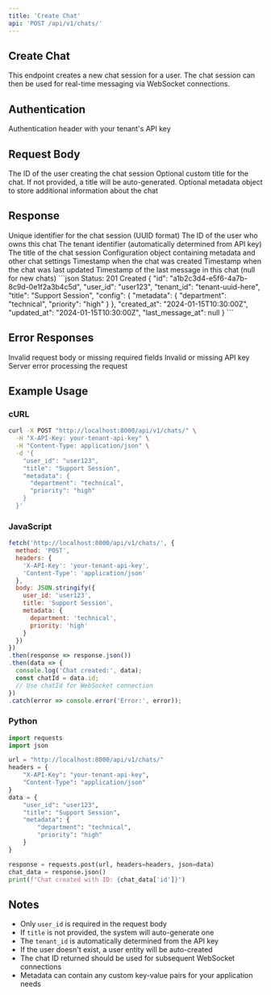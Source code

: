 ```yaml
---
title: 'Create Chat'
api: 'POST /api/v1/chats/'
---
```


## Create Chat

This endpoint creates a new chat session for a user. The chat session can then be used for real-time messaging via WebSocket connections.

## Authentication

<ParamField header="X-API-Key" type="string" required>
  Authentication header with your tenant's API key
</ParamField>

## Request Body

<ParamField body="user_id" type="string" required>
  The ID of the user creating the chat session
</ParamField>

<ParamField body="title" type="string">
  Optional custom title for the chat. If not provided, a title will be auto-generated.
</ParamField>

<ParamField body="metadata" type="object">
  Optional metadata object to store additional information about the chat
</ParamField>

## Response

<ResponseField name="id" type="string">
  Unique identifier for the chat session (UUID format)
</ResponseField>

<ResponseField name="user_id" type="string">
  The ID of the user who owns this chat
</ResponseField>

<ResponseField name="tenant_id" type="string">
  The tenant identifier (automatically determined from API key)
</ResponseField>

<ResponseField name="title" type="string">
  The title of the chat session
</ResponseField>

<ResponseField name="config" type="object">
  Configuration object containing metadata and other chat settings
</ResponseField>

<ResponseField name="created_at" type="string" format="date-time">
  Timestamp when the chat was created
</ResponseField>

<ResponseField name="updated_at" type="string" format="date-time">
  Timestamp when the chat was last updated
</ResponseField>

<ResponseField name="last_message_at" type="string | null" format="date-time">
  Timestamp of the last message in this chat (null for new chats)
</ResponseField>

<ResponseExample>
```json Status: 201 Created
{
  "id": "a1b2c3d4-e5f6-4a7b-8c9d-0e1f2a3b4c5d",
  "user_id": "user123",
  "tenant_id": "tenant-uuid-here",
  "title": "Support Session",
  "config": {
    "metadata": {
      "department": "technical",
      "priority": "high"
    }
  },
  "created_at": "2024-01-15T10:30:00Z",
  "updated_at": "2024-01-15T10:30:00Z",
  "last_message_at": null
}
```
</ResponseExample>

## Error Responses

<Accordion title="400: Bad Request">
  Invalid request body or missing required fields
</Accordion>

<Accordion title="401: Unauthorized">
  Invalid or missing API key
</Accordion>

<Accordion title="500: Internal Server Error">
  Server error processing the request
</Accordion>

## Example Usage

### cURL

```bash
curl -X POST "http://localhost:8000/api/v1/chats/" \
  -H "X-API-Key: your-tenant-api-key" \
  -H "Content-Type: application/json" \
  -d '{
    "user_id": "user123",
    "title": "Support Session",
    "metadata": {
      "department": "technical",
      "priority": "high"
    }
  }'
```

### JavaScript

```javascript
fetch('http://localhost:8000/api/v1/chats/', {
  method: 'POST',
  headers: {
    'X-API-Key': 'your-tenant-api-key',
    'Content-Type': 'application/json'
  },
  body: JSON.stringify({
    user_id: 'user123',
    title: 'Support Session',
    metadata: {
      department: 'technical',
      priority: 'high'
    }
  })
})
.then(response => response.json())
.then(data => {
  console.log('Chat created:', data);
  const chatId = data.id;
  // Use chatId for WebSocket connection
})
.catch(error => console.error('Error:', error));
```

### Python

```python
import requests
import json

url = "http://localhost:8000/api/v1/chats/"
headers = {
    "X-API-Key": "your-tenant-api-key",
    "Content-Type": "application/json"
}
data = {
    "user_id": "user123",
    "title": "Support Session",
    "metadata": {
        "department": "technical",
        "priority": "high"
    }
}

response = requests.post(url, headers=headers, json=data)
chat_data = response.json()
print(f"Chat created with ID: {chat_data['id']}")
```

## Notes

- Only `user_id` is required in the request body
- If `title` is not provided, the system will auto-generate one
- The `tenant_id` is automatically determined from the API key
- If the user doesn't exist, a user entity will be auto-created
- The chat ID returned should be used for subsequent WebSocket connections
- Metadata can contain any custom key-value pairs for your application needs 